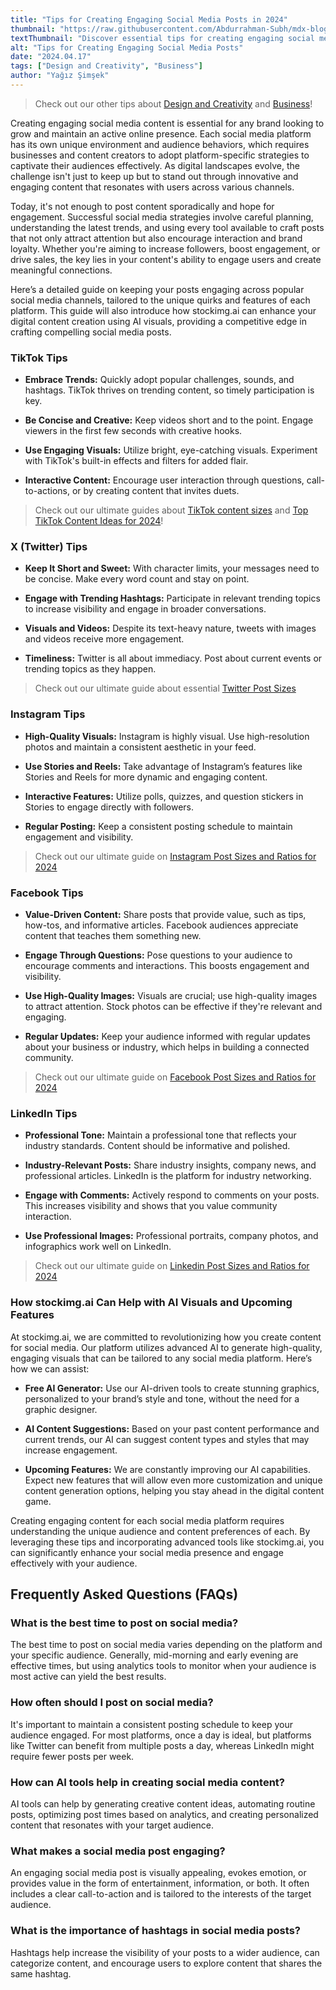 ```yaml
---
title: "Tips for Creating Engaging Social Media Posts in 2024"
thumbnail: "https://raw.githubusercontent.com/Abdurrahman-Subh/mdx-blog/main/images/influencer.png"
textThumbnail: "Discover essential tips for creating engaging social media posts across various platforms including TikTok, Facebook, LinkedIn, Twitter, and Instagram. Learn how AI tools like stockimg.ai can transform your content creation process with personalized AI visuals, automate routine posts, and offer upcoming features to enhance your social media strategy."
alt: "Tips for Creating Engaging Social Media Posts"
date: "2024.04.17"
tags: ["Design and Creativity", "Business"]
author: "Yağız Şimşek"
---
```


<CustomImage
    src="https://raw.githubusercontent.com/Abdurrahman-Subh/mdx-blog/main/images/influencer.png"
    alt="Tips for Creating Engaging Social Media Posts"
/>

> Check out our other tips about [Design and Creativity](https://stockimg.ai/blog/design-and-creativity) and [Business](https://stockimg.ai/blog/business)!

Creating engaging social media content is essential for any brand looking to grow and maintain an active online presence. Each social media platform has its own unique environment and audience behaviors, which requires businesses and content creators to adopt platform-specific strategies to captivate their audiences effectively. As digital landscapes evolve, the challenge isn't just to keep up but to stand out through innovative and engaging content that resonates with users across various channels.

Today, it's not enough to post content sporadically and hope for engagement. Successful social media strategies involve careful planning, understanding the latest trends, and using every tool available to craft posts that not only attract attention but also encourage interaction and brand loyalty. Whether you're aiming to increase followers, boost engagement, or drive sales, the key lies in your content's ability to engage users and create meaningful connections.

Here’s a detailed guide on keeping your posts engaging across popular social media channels, tailored to the unique quirks and features of each platform. This guide will also introduce how stockimg.ai can enhance your digital content creation using AI visuals, providing a competitive edge in crafting compelling social media posts.

### TikTok Tips

<CustomImage
    src="https://raw.githubusercontent.com/Abdurrahman-Subh/mdx-blog/main/images/dancer-analog.png"
    alt="a young woman dancing in her bedroom"
/>

- **Embrace Trends:** Quickly adopt popular challenges, sounds, and hashtags. TikTok thrives on trending content, so timely participation is key.

- **Be Concise and Creative:** Keep videos short and to the point. Engage viewers in the first few seconds with creative hooks.

- **Use Engaging Visuals:** Utilize bright, eye-catching visuals. Experiment with TikTok's built-in effects and filters for added flair.

- **Interactive Content:** Encourage user interaction through questions, call-to-actions, or by creating content that invites duets.

> Check out our ultimate guides about [TikTok content sizes](https://stockimg.ai/blog/design/tiktok-post-sizes-and-ratios) and [Top TikTok Content Ideas for 2024](https://stockimg.ai/blog/design-and-creativity/top-tiktok-content-ideas-for-2024)!

### X (Twitter) Tips

<CustomImage
    src="https://raw.githubusercontent.com/Abdurrahman-Subh/mdx-blog/main/images/twitter-bubble.png"
    alt="twitter bird"
/>

- **Keep It Short and Sweet:** With character limits, your messages need to be concise. Make every word count and stay on point.

- **Engage with Trending Hashtags:** Participate in relevant trending topics to increase visibility and engage in broader conversations.

- **Visuals and Videos:** Despite its text-heavy nature, tweets with images and videos receive more engagement.

- **Timeliness:** Twitter is all about immediacy. Post about current events or trending topics as they happen.

> Check out our ultimate guide about essential [Twitter Post Sizes](https://stockimg.ai/blog/design/twitter-x-post-sizes-and-ratios)

### Instagram Tips

<CustomImage
    src="https://media.stockimg.ai/image/-vQkpE0YJ8Ig.png"
    alt="long red haired beautiful model, christmas, full body portrait"
/>

- **High-Quality Visuals:** Instagram is highly visual. Use high-resolution photos and maintain a consistent aesthetic in your feed.

- **Use Stories and Reels:** Take advantage of Instagram’s features like Stories and Reels for more dynamic and engaging content.

- **Interactive Features:** Utilize polls, quizzes, and question stickers in Stories to engage directly with followers.

- **Regular Posting:** Keep a consistent posting schedule to maintain engagement and visibility.

> Check out our ultimate guide on [Instagram Post Sizes and Ratios for 2024](https://stockimg.ai/blog/design/instagram-post-sizes-and-ratios)

### Facebook Tips

<CustomImage
    src="https://media.stockimg.ai/image/Kr3LwbCsjL7h.png"
    alt="a happy family"
/>

- **Value-Driven Content:** Share posts that provide value, such as tips, how-tos, and informative articles. Facebook audiences appreciate content that teaches them something new.

- **Engage Through Questions:** Pose questions to your audience to encourage comments and interactions. This boosts engagement and visibility.

- **Use High-Quality Images:** Visuals are crucial; use high-quality images to attract attention. Stock photos can be effective if they're relevant and engaging.

- **Regular Updates:** Keep your audience informed with regular updates about your business or industry, which helps in building a connected community.

> Check out our ultimate guide on [Facebook Post Sizes and Ratios for 2024](https://stockimg.ai/blog/design/facebook-post-sizes-and-ratios)

### LinkedIn Tips

<CustomImage
    src="https://raw.githubusercontent.com/Abdurrahman-Subh/mdx-blog/main/images/business-woman.png"
    alt="business woman"
/>

- **Professional Tone:** Maintain a professional tone that reflects your industry standards. Content should be informative and polished.

- **Industry-Relevant Posts:** Share industry insights, company news, and professional articles. LinkedIn is the platform for industry networking.

- **Engage with Comments:** Actively respond to comments on your posts. This increases visibility and shows that you value community interaction.

- **Use Professional Images:** Professional portraits, company photos, and infographics work well on LinkedIn.

> Check out our ultimate guide on [Linkedin Post Sizes and Ratios for 2024](https://stockimg.ai/blog/design/linkedin-post-sizes-and-ratios)

### How stockimg.ai Can Help with AI Visuals and Upcoming Features

At stockimg.ai, we are committed to revolutionizing how you create content for social media. Our platform utilizes advanced AI to generate high-quality, engaging visuals that can be tailored to any social media platform. Here’s how we can assist:

- **Free AI Generator:** Use our AI-driven tools to create stunning graphics, personalized to your brand’s style and tone, without the need for a graphic designer.

- **AI Content Suggestions:** Based on your past content performance and current trends, our AI can suggest content types and styles that may increase engagement.

- **Upcoming Features:** We are constantly improving our AI capabilities. Expect new features that will allow even more customization and unique content generation options, helping you stay ahead in the digital content game.

Creating engaging content for each social media platform requires understanding the unique audience and content preferences of each. By leveraging these tips and incorporating advanced tools like stockimg.ai, you can significantly enhance your social media presence and engage effectively with your audience.

## Frequently Asked Questions (FAQs)

### What is the best time to post on social media?

The best time to post on social media varies depending on the platform and your specific audience. Generally, mid-morning and early evening are effective times, but using analytics tools to monitor when your audience is most active can yield the best results.

### How often should I post on social media?

It's important to maintain a consistent posting schedule to keep your audience engaged. For most platforms, once a day is ideal, but platforms like Twitter can benefit from multiple posts a day, whereas LinkedIn might require fewer posts per week.

### How can AI tools help in creating social media content?

AI tools can help by generating creative content ideas, automating routine posts, optimizing post times based on analytics, and creating personalized content that resonates with your target audience.

### What makes a social media post engaging?

An engaging social media post is visually appealing, evokes emotion, or provides value in the form of entertainment, information, or both. It often includes a clear call-to-action and is tailored to the interests of the target audience.

### What is the importance of hashtags in social media posts?

Hashtags help increase the visibility of your posts to a wider audience, can categorize content, and encourage users to explore content that shares the same hashtag.
